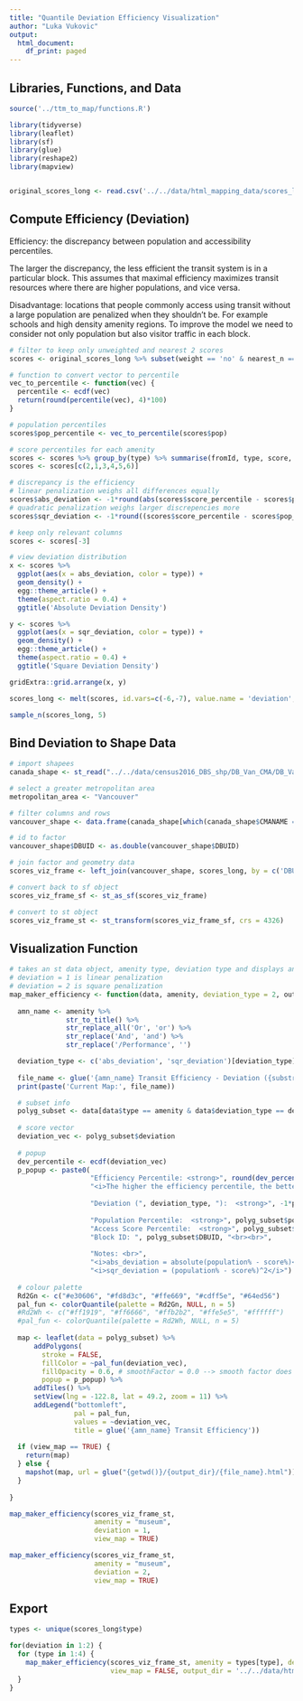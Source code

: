 ```yaml
---
title: "Quantile Deviation Efficiency Visualization"
author: "Luka Vukovic"
output:
  html_document:
    df_print: paged
---
```


## Libraries, Functions, and Data

```r
source('../ttm_to_map/functions.R')

library(tidyverse)
library(leaflet)
library(sf)
library(glue)
library(reshape2)
library(mapview)


original_scores_long <- read.csv('../../data/html_mapping_data/scores_long.csv')
```




## Compute Efficiency (Deviation)

Efficiency: the discrepancy between population and accessibility percentiles.

The larger the discrepancy, the less efficient the transit system is in a 
particular block. This assumes that maximal efficiency maximizes transit resources
where there are higher populations, and vice versa.

Disadvantage: locations that people commonly access using transit without
a large population are penalized when they shouldn't be. For example schools 
and high density amenity regions. To improve the model we need to consider not 
only population but also visitor traffic in each block.

```r
# filter to keep only unweighted and nearest 2 scores
scores <- original_scores_long %>% subset(weight == 'no' & nearest_n == '2')

# function to convert vector to percentile
vec_to_percentile <- function(vec) {
  percentile <- ecdf(vec)
  return(round(percentile(vec), 4)*100)
}

# population percentiles
scores$pop_percentile <- vec_to_percentile(scores$pop)

# score percentiles for each amenity
scores <- scores %>% group_by(type) %>% summarise(fromId, type, score, score_percentile = vec_to_percentile(score), pop, pop_percentile) %>% arrange(fromId)
scores <- scores[c(2,1,3,4,5,6)]

# discrepancy is the efficiency
# linear penalization weighs all differences equally
scores$abs_deviation <- -1*round(abs(scores$score_percentile - scores$pop_percentile), 2)
# quadratic penalization weighs larger discrepencies more
scores$sqr_deviation <- -1*round((scores$score_percentile - scores$pop_percentile)^2, 2)

# keep only relevant columns
scores <- scores[-3]

# view deviation distribution
x <- scores %>%
  ggplot(aes(x = abs_deviation, color = type)) +
  geom_density() +
  egg::theme_article() +
  theme(aspect.ratio = 0.4) +
  ggtitle('Absolute Deviation Density')

y <- scores %>%
  ggplot(aes(x = sqr_deviation, color = type)) +
  geom_density() +
  egg::theme_article() +
  theme(aspect.ratio = 0.4) +
  ggtitle('Square Deviation Density')

gridExtra::grid.arrange(x, y)

scores_long <- melt(scores, id.vars=c(-6,-7), value.name = 'deviation', variable.name = 'deviation_type')

sample_n(scores_long, 5)
```


## Bind Deviation to Shape Data

```r
# import shapees
canada_shape <- st_read("../../data/census2016_DBS_shp/DB_Van_CMA/DB_Van_CMA.shp", stringsAsFactors = FALSE)

# select a greater metropolitan area
metropolitan_area <- "Vancouver"

# filter columns and rows
vancouver_shape <- data.frame(canada_shape[which(canada_shape$CMANAME == metropolitan_area), c(1, 28)])

# id to factor
vancouver_shape$DBUID <- as.double(vancouver_shape$DBUID)

# join factor and geometry data 
scores_viz_frame <- left_join(vancouver_shape, scores_long, by = c('DBUID' = 'fromId'))

# convert back to sf object
scores_viz_frame_sf <- st_as_sf(scores_viz_frame)

# convert to st object
scores_viz_frame_st <- st_transform(scores_viz_frame_sf, crs = 4326)

```


## Visualization Function

```r

# takes an st data object, amenity type, deviation type and displays an efficiency map
# deviation = 1 is linear penalization
# deviation = 2 is square penalization
map_maker_efficiency <- function(data, amenity, deviation_type = 2, output_dir, view_map = TRUE) {
  
  amn_name <- amenity %>%
              str_to_title() %>%
              str_replace_all('Or', 'or') %>%
              str_replace('And', 'and') %>%
              str_replace('/Performance', '')

  deviation_type <- c('abs_deviation', 'sqr_deviation')[deviation_type]
  
  file_name <- glue('{amn_name} Transit Efficiency - Deviation ({substr(deviation_type, 1, 3)})')
  print(paste('Current Map:', file_name))

  # subset info
  polyg_subset <- data[data$type == amenity & data$deviation_type == deviation_type, ]
  
  # score vector
  deviation_vec <- polyg_subset$deviation
  
  # popup 
  dev_percentile <- ecdf(deviation_vec)
  p_popup <- paste0(
                    "Efficiency Percentile: <strong>", round(dev_percentile(deviation_vec), 2)*100, '%',"</strong>", "<br>",
                    "<i>The higher the efficiency percentile, the better.</i>", "<br><br>",
                    
                    "Deviation (", deviation_type, "):  <strong>", -1*polyg_subset$deviation, " </strong><br><br>",
                    
                    "Population Percentile:  <strong>", polyg_subset$pop_percentile, " </strong><br>",
                    "Access Score Percentile:  <strong>", polyg_subset$score_percentile, " </strong><br>",
                    "Block ID: ", polyg_subset$DBUID, "<br><br>",
                    
                    "Notes: <br>",
                    "<i>abs_deviation = absolute(population% - score%)</i>", "<br>",
                    "<i>sqr_deviation = (population% - score%)^2</i>")
                    
  # colour palette 
  Rd2Gn <- c("#e30606", "#fd8d3c", "#ffe669", "#cdff5e", "#64ed56")
  pal_fun <- colorQuantile(palette = Rd2Gn, NULL, n = 5)
  #Rd2Wh <- c("#ff1919", "#ff6666", "#ffb2b2", "#ffe5e5", "#ffffff")
  #pal_fun <- colorQuantile(palette = Rd2Wh, NULL, n = 5)
  
  map <- leaflet(data = polyg_subset) %>%
      addPolygons(
        stroke = FALSE, 
        fillColor = ~pal_fun(deviation_vec), 
        fillOpacity = 0.6, # smoothFactor = 0.0 --> smooth factor does nothing 
        popup = p_popup) %>%
      addTiles() %>%
      setView(lng = -122.8, lat = 49.2, zoom = 11) %>%
      addLegend("bottomleft",  
                pal = pal_fun,    
                values = ~deviation_vec,
                title = glue('{amn_name} Transit Efficiency'))
    
  if (view_map == TRUE) {
    return(map)
  } else {
    mapshot(map, url = glue("{getwd()}/{output_dir}/{file_name}.html"))
  }
  
}
```

```r

map_maker_efficiency(scores_viz_frame_st,
                     amenity = "museum",
                     deviation = 1,
                     view_map = TRUE)

map_maker_efficiency(scores_viz_frame_st,
                     amenity = "museum",
                     deviation = 2,
                     view_map = TRUE)
```


## Export

```r

types <- unique(scores_long$type)

for(deviation in 1:2) {
  for (type in 1:4) {
    map_maker_efficiency(scores_viz_frame_st, amenity = types[type], deviation = deviation,
                         view_map = FALSE, output_dir = '../../data/html_maps/quantile_deviation_efficiency_maps')
  }
}
```



